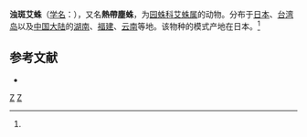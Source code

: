 {{Speciesbox 
| taxon = Cyclosa confusa
| image = Cyclosa.confusa.female.6.-.tanikawa.jpg
| binomial_authority = (Bosenberg et Strand, 1906)<ref name='id13604'>{{cite web| url =http://www.bioinfo.cn/db05/BjdwSpecies.php?action=view&id=13604| title =浊斑艾蛛| work =《中国动物物种编目数据库》| publisher =中国科学院微生物研究所| author =中国科学院动物研究所| accessdate =2009-04-28| deadurl =yes| archiveurl =https://web.archive.org/web/20160305023909/http://www.bioinfo.cn/db05/BjdwSpecies.php?action=view&id=13604| archivedate =2016-03-05}}</ref>
}}

'''浊斑艾蛛'''（[[学名|学名]]：{{lang|la|''Cyclosa confusa''}}），又名'''熱帶塵蛛'''，为[[园蛛科|园蛛科]][[艾蛛属|艾蛛属]]的动物。分布于[[日本|日本]]、[[台湾岛|台湾岛]]以及[[中国大陆|中国大陆]]的[[湖南|湖南]]、[[福建|福建]]、[[云南|云南]]等地。该物种的模式产地在日本。<ref name='id13604'/>

== 参考文献 ==
{{reflist}}
* {{TaiBNET| zh=熱帶塵蛛 | id=312464 | binomial=Cyclosa confusa | authority=Boes.et Str., 1906 | var= | accessdate=2013-01-24}}
{{taxonbar}}
[[Category:_1906年描述的动物|Z]]
[[Category:艾蛛属|Z]]